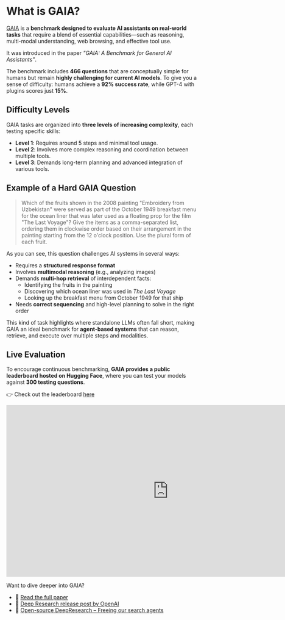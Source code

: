 # What is GAIA?

[GAIA](https://huggingface.co/papers/2311.12983) is a **benchmark designed to evaluate AI assistants on real-world tasks** that require a blend of essential capabilities—such as reasoning, multi-modal understanding, web browsing, and effective tool use.

It was introduced in the paper _"GAIA: A Benchmark for General AI Assistants"_.

The benchmark includes **466 questions** that are conceptually simple for humans but remain **highly challenging for current AI models**. To give you a sense of difficulty: humans achieve a **92% success rate**, while GPT-4 with plugins scores just **15%**.

## Difficulty Levels

GAIA tasks are organized into **three levels of increasing complexity**, each testing specific skills:

- **Level 1**: Requires around 5 steps and minimal tool usage.
- **Level 2**: Involves more complex reasoning and coordination between multiple tools.
- **Level 3**: Demands long-term planning and advanced integration of various tools.

## Example of a Hard GAIA Question

> Which of the fruits shown in the 2008 painting "Embroidery from Uzbekistan" were served as part of the October 1949 breakfast menu for the ocean liner that was later used as a floating prop for the film "The Last Voyage"? Give the items as a comma-separated list, ordering them in clockwise order based on their arrangement in the painting starting from the 12 o'clock position. Use the plural form of each fruit.

As you can see, this question challenges AI systems in several ways:

- Requires a **structured response format**
- Involves **multimodal reasoning** (e.g., analyzing images)
- Demands **multi-hop retrieval** of interdependent facts:
  - Identifying the fruits in the painting
  - Discovering which ocean liner was used in *The Last Voyage*
  - Looking up the breakfast menu from October 1949 for that ship
- Needs **correct sequencing** and high-level planning to solve in the right order

This kind of task highlights where standalone LLMs often fall short, making GAIA an ideal benchmark for **agent-based systems** that can reason, retrieve, and execute over multiple steps and modalities.

## Live Evaluation

To encourage continuous benchmarking, **GAIA provides a public leaderboard hosted on Hugging Face**, where you can test your models against **300 testing questions**.

👉 Check out the leaderboard [here](https://huggingface.co/spaces/gaia-benchmark/leaderboard)

<iframe
	src="https://gaia-benchmark-leaderboard.hf.space"
	frameborder="0"
	width="850"
	height="450"
></iframe>

Want to dive deeper into GAIA?

- 📄 [Read the full paper](https://huggingface.co/papers/2311.12983)
- 📄 [Deep Research release post by OpenAI](https://openai.com/index/introducing-deep-research/)
- 📄 [Open-source DeepResearch – Freeing our search agents](https://huggingface.co/blog/open-deep-research)